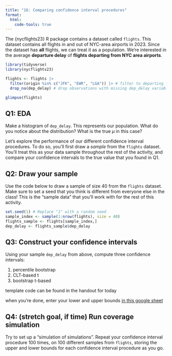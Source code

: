 ```yaml
---
title: "16: Comparing confidence interval procedures"
format: 
  html:
    code-tools: true
---
```


The {nycflights23} R package contains a dataset called `flights`. This dataset contains all flights in and out of NYC-area airports in 2023. Since the dataset has **all** flights, we can treat it as a population. We're interested in the average **departure delay** of **flights departing from NYC area airports**. 

```r
library(tidyverse)
library(nycflights23)

flights <- flights |>
  filter(origin %in% c("JFK", "EWR", "LGA")) |> # filter to departing flights from NYC
  drop_na(dep_delay) # drop observations with missing dep_delay variables

glimpse(flights)
```

::: callout-note
## Q1: EDA 

Make a histogram of `dep_delay`. This represents our population. What do you notice about the distribution? What is the true $\mu$ in this case?
:::


Let's explore the performance of our different confidence interval procedures. To do so, you'll first draw a *sample* from the `flights` dataset. You'll treat this as your data sample throughout the rest of the activity, and compare your confidence intervals to the true value that you found in Q1. 

::: callout-note
## Q2: Draw your sample 

Use the code below to draw a sample of size 40 from the `flights` dataset. Make sure to set a seed that you think is different from everyone else in the class! This is the "sample data" that you'll work with for the rest of this activity.
:::

```r
set.seed(1) # Replace "1" with a random seed
sample_index <- sample(1:nrow(flights), size = 40)
flights_sample <- flights[sample_index,]
dep_delay <- flights_sample$dep_delay
```

::: callout-note
## Q3: Construct your confidence intervals

Using your sample `dep_delay` from above, compute three confidence intervals: 

1. percentile bootstrap
2. CLT-based t
3. bootstrap t-based 

template code can be found in the handout for today
:::

when you're done, enter your lower and upper bounds [in this google sheet](https://docs.google.com/spreadsheets/d/1K3v67icpu-Q9vpYMcbCUsGJDJST2YPFGKtvgtmyIaQI/edit?usp=sharing)


::: callout-note
## Q4: (stretch goal, if time) Run coverage simulation

Try to set up a "simulation of simulations". Repeat your confidence interval procedure 100 times, on 100 different samples from `flights`, storing the upper and lower bounds for each confidence interval procedure as you go. 
:::
